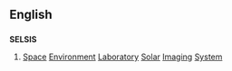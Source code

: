 ==English==

==={{initialism-old|en}}===
'''SELSIS'''

# [[space|Space]] [[environment|Environment]] [[laboratory|Laboratory]] [[solar|Solar]] [[imaging|Imaging]] [[system|System]]